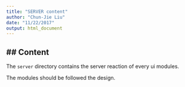 ```yaml
---
title: "SERVER content"
author: "Chun-Jie Liu"
date: "11/22/2017"
output: html_document
---
```


## Content
------
The `server` directory contains the server reaction of every ui modules.

The modules should be followed the design.